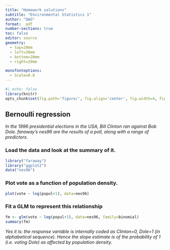 ```yaml
---
title: "Homework solutions"
subtitle: "Environmental Statistics 1"
author: "DAG"
format:  pdf
number-sections: true
toc: false
editor: source
geometry:
  - top=20mm
  - left=20mm
  - bottom=20mm
  - right=20mm

monofontoptions: 
  - Scale=0.8
---
```


```r
#| echo: false
library(knitr)
opts_chunk$set(fig.path='figure/', fig.align='center', fig.width=4, fig.height=4.3, fig.show='hold', cache=TRUE, tidy=F, tidy.opts=list(width.cutoff=60), size="small")
```


## Bernoulli regression

*In the 1996 presidential elections in the USA, Bill Clinton ran against Bob Dole. faraway’s nes96 are the results
of a poll, along with a range of predictors.*

### Load the data and look at the summary of it.


```r
library("faraway")
library("ggplot2")
data("nes96")
```


### Plot vote as a function of population density.


```r

plot(vote ~ log(popul+1), data=nes96)

```

### Fit a GLM to represent this relationship


```r

fm <- glm(vote ~ log(popul+1), data=nes96, family=binomial)
summary(fm)

```
*Yes it is: the response variable is internally coded as Clinton=0, Dole=1 (in alphabetical sequence). Hence the slope
estimate is of the probability of 1 (i.e. voting Dole) as affected by population density.*












